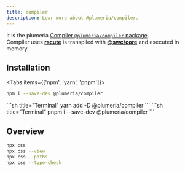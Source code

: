 ```yaml
---
title: compiler
description: Lear more about @plumeria/compiler.
---
```


It is the plumeria [Compiler `@plumeria/compiler` package](https://www.npmjs.com/package/@plumeria/compiler).  
Compiler uses [**rscute**](https://www.npmjs.com/package/rscute) is transpiled with [**@swc/core**](https://swc.rs/docs/usage/core) and executed in memory.
## Installation

<Tabs items={['npm',  'yarn', 'pnpm']}>
<Tab>
```sh title="Terminal"
npm i --save-dev @plumeria/compiler
```
</Tab>
<Tab>
```sh title="Terminal"
yarn add -D @plumeria/compiler
```
</Tab>
<Tab>
```sh title="Terminal"
pnpm i --save-dev @plumeria/compiler
```
</Tab>
</Tabs>

## Overview
```sh
npx css
npx css --view
npx css --paths
npx css --type-check
```

<Cards>
  <Card title="See more about css" href="/docs/reference/css" />
  <Card title="See more about Installation" href="/docs/getting-started/installation" />
</Cards>